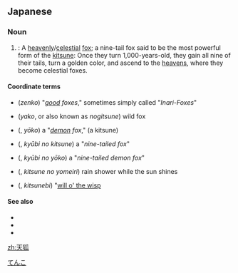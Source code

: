 ==Japanese==
{{ja-kanjitab|てん|こ|yomi=o}}

===Noun===
{{ja-noun|てんこ}}

# {{lb|ja|sort=てんこ|mythology|Shinto}}: A [[heavenly]]/[[celestial]] [[fox]]; a nine-tail fox said to be the most powerful form of the [[kitsune]]: Once they turn 1,000-years-old, they gain all nine of their tails, turn a golden color, and ascend to the [[heavens]], where they become celestial foxes.

====Coordinate terms====
* {{l|ja|善狐}} (''zenko'') "''[[good]] foxes''," sometimes simply called "''Inari-Foxes''"
* {{l|ja|野狐}} (''yako'', or also known as ''nogitsune'') wild fox
* {{l|ja|妖狐}} ({{l|ja|ようこ}}, ''yōko'') a "''[[demon]] fox''," (a kitsune)
* {{l|ja|九尾の狐}} ({{l|ja|きゅうびのきつね}}, ''kyūbi no kitsune'') a "''nine-tailed fox''"
* {{l|ja|九尾の妖狐}} ({{l|ja|きゅうびのようこ}}, ''kyūbi no yōko'') a "''nine-tailed demon fox''"
* {{l|ja|狐の嫁入り}} ({{l|ja|きつねのよめいり}}, ''kitsune no yomeiri'') rain shower while the sun shines
* {{l|ja|狐火}} ({{l|ja|きつねび}}, ''kitsunebi'') "[[will o' the wisp]]

====See also====
* {{pedialite|lang=ja}}
* {{pedialite|Kitsune}}
* {{pedialite|Inari}}

[[Category:ja:Mythological creatures|てんこ]]

[[zh:天狐]]